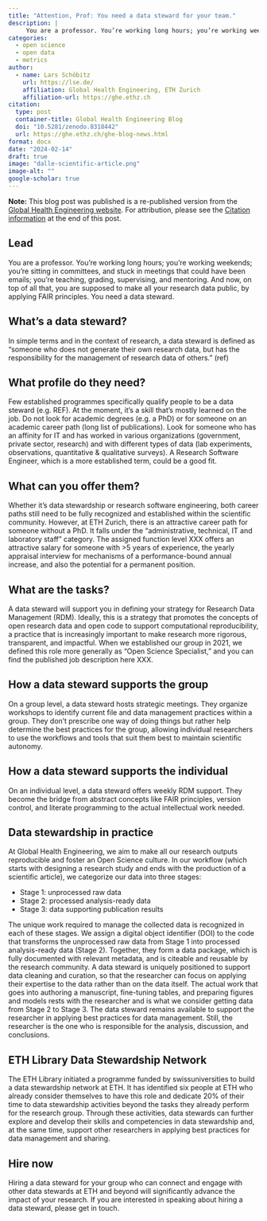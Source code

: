 ```yaml
---
title: "Attention, Prof: You need a data steward for your team."
description: |
     You are a professor. You’re working long hours; you’re working weekends; you’re sitting in committees, and stuck in meetings that could have been emails; you’re teaching, grading,  supervising, and mentoring. And now, on top of all that, you are supposed to make all your research data public, by applying FAIR principles. You need a data steward. 
categories:
  - open science
  - open data
  - metrics
author:
  - name: Lars Schöbitz
    url: https://lse.de/
    affiliation: Global Health Engineering, ETH Zurich
    affiliation-url: https://ghe.ethz.ch
citation:
  type: post
  container-title: Global Health Engineering Blog
  doi: "10.5281/zenodo.8318442"
  url: https://ghe.ethz.ch/ghe-blog-news.html
format: docx
date: "2024-02-14"
draft: true
image: "dalle-scientific-article.png"
image-alt: ""
google-scholar: true
---
```


**Note:** This blog post was published is a re-published version from the [Global Health Engineering website](). For attribution, please see the [Citation information](https://global-health-engineering.github.io/website/3-blog/posts/2023-11-14-change-publishin/#citation) at the end of this post.

## Lead

You are a professor. You’re working long hours; you’re working weekends; you’re sitting in committees, and stuck in meetings that could have been emails; you’re teaching, grading,  supervising, and mentoring. And now, on top of all that, you are supposed to make all your research data public, by applying FAIR principles. You need a data steward.

## What's a data steward? 

In simple terms and in the context of research, a data steward is defined as “someone who does not generate their own research data, but has the responsibility for the management of research data of others.” (ref)

## What profile do they need?

Few established programmes specifically qualify people to be a data steward (e.g. REF). At the moment, it’s a skill that’s mostly learned on the job. Do not look for academic degrees (e.g. a PhD) or for someone on an academic career path (long list of publications). Look for someone who has an affinity for IT and has worked in various organizations (government, private sector, research) and with different types of data (lab experiments, observations, quantitative & qualitative surveys). A Research Software Engineer, which is a more established term, could be a good fit.

## What can you offer them?

Whether it’s data stewardship or research software engineering, both career paths still need to be fully recognized and established within the scientific community. However, at ETH Zurich, there is an attractive career path for someone without a PhD. It falls under the “administrative, technical, IT and laboratory staff” category. The assigned function level XXX offers an attractive salary for someone with >5 years of experience, the yearly appraisal interview for mechanisms of a performance-bound annual increase, and also the potential for a permanent position.

## What are the tasks?

A data steward will support you in defining your strategy for Research Data Management (RDM). Ideally, this is a strategy that promotes the concepts of open research data and open code to support computational reproducibility, a practice that is increasingly important to make research more rigorous, transparent, and impactful. When we established our group in 2021, we defined this role more generally as “Open Science Specialist,” and you can find the published job description here XXX.

## How a data steward supports the group

On a group level, a data steward hosts strategic meetings. They organize workshops to identify current file and data management practices within a group. They don’t prescribe one way of doing things but rather help determine the best practices for the group, allowing individual researchers to use the workflows and tools that suit them best to maintain scientific autonomy.

## How a data steward supports the individual

On an individual level, a data steward offers weekly RDM support. They become the bridge from abstract concepts like FAIR principles, version control, and literate programming to the actual intellectual work needed.

## Data stewardship in practice

At Global Health Engineering, we aim to make all our research outputs reproducible and foster an Open Science culture. In our workflow (which starts with designing a research study and ends with the production of a scientific article), we categorize our data into three stages:

- Stage 1: unprocessed raw data
- Stage 2: processed analysis-ready data
- Stage 3: data supporting publication results

The unique work required to manage the collected data is recognized in each of these stages. We assign a digital object identifier (DOI) to the code that transforms the unprocessed raw data from Stage 1 into processed analysis-ready data (Stage 2). Together, they form a data package, which is fully documented with relevant metadata, and is citeable and reusable by the research community. A data steward is uniquely positioned to support  data cleaning and curation, so that the researcher can focus on applying their expertise to the data rather than on the data itself. The actual work that goes into authoring a manuscript, fine-tuning tables, and preparing figures and models rests with the researcher and is what we consider getting data from Stage 2 to Stage 3. The data steward remains available to support the researcher in applying best practices for data management. Still, the researcher is the one who is responsible for the analysis, discussion, and conclusions.

## ETH Library Data Stewardship Network

The ETH Library initiated a programme funded by swissuniversities to build a data stewardship network at ETH. It has identified six people at ETH who already consider themselves to have this role and dedicate 20% of their time to data stewardship activities beyond the tasks they already perform for the research group. Through these activities, data stewards can further explore and develop their skills and competencies in data stewardship and, at the same time, support other researchers in applying best practices for data management and sharing.

## Hire now

Hiring a data steward for your group who can connect and engage with other data stewards at ETH and beyond will significantly advance the impact of your research. If you are interested in speaking about hiring a data steward, please get in touch.

